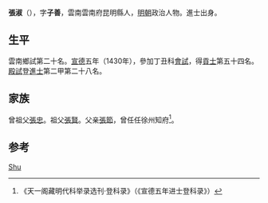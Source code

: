 {{Otheruses|other=名为张子善的其他人物|张子善}}

'''張淑'''（{{bd|1404年||？}}），字'''子善'''，雲南雲南府昆明縣人，[[明朝|明朝]]政治人物。進士出身。

== 生平 ==
雲南鄉試第二十名。[[宣德|宣德]]五年（1430年），參加丁丑科[[會試|會試]]，得[[貢士|貢士]]第五十四名。[[殿試|殿試]]登[[進士|進士]]第二甲第二十八名。

== 家族 ==
曾祖父[[張忠|張忠]]。祖父[[張賢|張賢]]。父亲[[張節|張節]]，曾任任徐州知府<ref>《天一阁藏明代科举录选刊·登科录》（《宣德五年进士登科录》）</ref>。

== 参考 ==
{{reflist}}

{{宣德五年庚戌科殿試金榜}}

{{Authority control}}
{{DEFAULTSORT:Zhang张}}
[[Category:张姓|Shu]]

{{明朝人物小作品}}